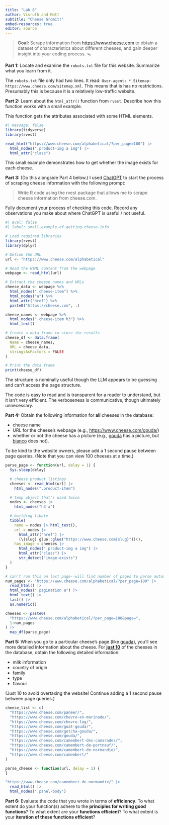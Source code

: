 ```yaml
---
title: "Lab 8"
author: Visruth and Matt
subtitle: "Cheese Gromit!"
embed-resources: true
editor: source
---
```


> **Goal:** Scrape information from <https://www.cheese.com> to obtain a dataset
> of characteristics about different cheeses, and gain deeper insight into your
> coding process. 🪤

**Part 1:** Locate and examine the `robots.txt` file for this website. Summarize
what you learn from it.

The `robots.txt` file only had two lines. It read: `User-agent: *
Sitemap: https://www.cheese.com/sitemap.xml`. This means that is has no restrictions. Presumably this is because it is a relatively low-traffic website.


**Part 2:** Learn about the `html_attr()` function from `rvest`. Describe how
this function works with a small example.

This function gets the attributes associated with some HTML elements.

```r
#| message: false
library(tidyverse)
library(rvest)

read_html("https://www.cheese.com/alphabetical/?per_page=100") |>
  html_nodes(".product-img a img") |>
  html_attr("class")
```

This small example demonstrates how to get whether the image exists for each cheese.

**Part 3:** (Do this alongside Part 4 below.) I 
used [ChatGPT](https://chat.openai.com/chat) to start the process of scraping
cheese information with the following prompt:

> Write R code using the rvest package that allows me to scrape cheese
> information from cheese.com.

Fully document your process of checking this code. Record any observations you
make about where ChatGPT is useful / not useful.

```r
#| eval: false
#| label: small-example-of-getting-cheese-info

# Load required libraries
library(rvest)
library(dplyr)

# Define the URL
url <- "https://www.cheese.com/alphabetical"

# Read the HTML content from the webpage
webpage <- read_html(url)

# Extract the cheese names and URLs
cheese_data <- webpage %>%
  html_nodes(".cheese-item") %>%
  html_nodes("a") %>%
  html_attr("href") %>%
  paste0("https://cheese.com", .)

cheese_names <- webpage %>%
  html_nodes(".cheese-item h3") %>%
  html_text()

# Create a data frame to store the results
cheese_df <- data.frame(
  Name = cheese_names,
  URL = cheese_data,
  stringsAsFactors = FALSE
)

# Print the data frame
print(cheese_df)
```

The structure is nominally useful though the LLM appears to be guessing and can't access the page structure.

The code is easy to read and is transparent for a reader to understand, but it isn't very efficient. The verboseness is communicative, though ultimately unnecessary.

**Part 4:** Obtain the following information for **all** cheeses in the
database:

-   cheese name
-   URL for the cheese's webpage (e.g., <https://www.cheese.com/gouda/>)
-   whether or not the cheese has a picture (e.g., 
[gouda](https://www.cheese.com/gouda/) has a picture, but 
[bianco](https://www.cheese.com/bianco/) does not).

To be kind to the website owners, please add a 1 second pause between page
queries. (Note that you can view 100 cheeses at a time.)

```r
parse_page <- function(url, delay = 1) {
  Sys.sleep(delay)

  # cheese product listings
  cheeses <- read_html(url) |>
    html_nodes(".product-item")

  # temp object that's used twice
  nodes <- cheeses |>
    html_nodes("h3 a")

  # building tibble
  tibble(
    name = nodes |> html_text(),
    url = nodes |>
      html_attr("href") |>
      (\(slug) glue::glue("https://www.cheese.com{slug}"))(),
    has_image = cheeses |>
      html_nodes(".product-img a img") |>
      html_attr("class") |>
      str_detect("image-exists")
  )
}
```

```r
# can't run this on last page--will find number of pages to parse automatically.
num_pages <- "https://www.cheese.com/alphabetical/?per_page=100" |>
  read_html() |>
  html_nodes(".pagination a") |>
  html_text() |>
  last() |>
  as.numeric()

cheeses <- paste0(
  "https://www.cheese.com/alphabetical/?per_page=100&page=",
  1:num_pages
) |>
  map_df(parse_page)
```

**Part 5:** When you go to a particular cheese's page (like 
[gouda](https://www.cheese.com/gouda/)), you'll see more detailed information
about the cheese. For [**just 10**]{.underline} of the cheeses in the database,
obtain the following detailed information:

-   milk information
-   country of origin
-   family
-   type
-   flavour

(Just 10 to avoid overtaxing the website! Continue adding a 1 second pause
between page queries.)

```r
cheese_list <- c(
  "https://www.cheese.com/paneer/",
  "https://www.cheese.com/chevre-en-marinade/",
  "https://www.cheese.com/chevre-log/",
  "https://www.cheese.com/goat-gouda/",
  "https://www.cheese.com/gotcha-gouda/",
  "https://www.cheese.com/gouda/",
  "https://www.cheese.com/camembert-des-camarades/",
  "https://www.cheese.com/camembert-de-portneuf/",
  "https://www.cheese.com/camembert-de-normandie/",
  "https://www.cheese.com/camembert/"
)
```

```r
parse_cheese <- function(url, delay = 1) {
}

"https://www.cheese.com/camembert-de-normandie/" |>
  read_html() |>
  html_nodes(".panel-body")
```

**Part 6:** Evaluate the code that you wrote in terms of **efficiency**. To
what extent do your function(s) adhere to the **principles for writing good functions**?
To what extent are your **functions efficient**? To what extent is your 
**iteration of these functions efficient**? 
